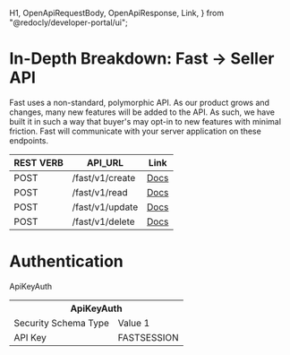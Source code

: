   H1,
  OpenApiRequestBody,
  OpenApiResponse,
  Link,
} from "@redocly/developer-portal/ui";

# In-Depth Breakdown: Fast -> Seller API

Fast uses a non-standard, polymorphic API. As our product grows and changes, many new features will be added to the API. As such, we have built it in such a way that buyer's may opt-in to new features with minimal friction. Fast will communicate with your server application on these endpoints.

| REST VERB | API_URL         | Link                                                                                                     |
| --------- | --------------- | -------------------------------------------------------------------------------------------------------- |
| POST      | /fast/v1/create | [Docs](/developer-portal/for-developers/custom-integration/fast-api/fast-to-seller-api/pages/create.mdx) |
| POST      | /fast/v1/read   | [Docs](/developer-portal/for-developers/custom-integration/fast-api/fast-to-seller-api/pages/read.mdx)   |
| POST      | /fast/v1/update | [Docs](/developer-portal/for-developers/custom-integration/fast-api/fast-to-seller-api/pages/update.mdx) |
| POST      | /fast/v1/delete | [Docs](/developer-portal/for-developers/custom-integration/fast-api/fast-to-seller-api/pages/delete.mdx) |

# Authentication

ApiKeyAuth

<table>
  <tr>
    <th colspan="2">ApiKeyAuth</th>
  </tr>
  <tr>
    <td>Security Schema Type</td>
    <td>Value 1</td>
  </tr>
  <tr>
    <td> API Key </td>
    <td> FASTSESSION </td>
  </tr>
</table>
